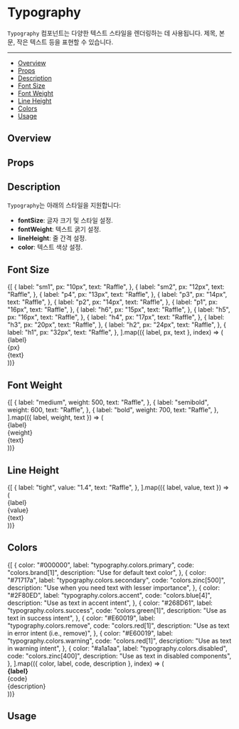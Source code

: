
<Meta of={stories} />

# Typography

`Typography` 컴포넌트는 다양한 텍스트 스타일을 렌더링하는 데 사용됩니다. 제목, 본문, 작은 텍스트 등을 표현할 수 있습니다.

---

- [Overview](#overview)
- [Props](#props)
- [Description](#description)
- [Font Size](#font-size)
- [Font Weight](#font-weight)
- [Line Height](#line-height)
- [Colors](#colors)
- [Usage](#usage)

## Overview

<Primary />

## Props

<Controls />

## Description

`Typography`는 아래의 스타일을 지원합니다:

- **fontSize**: 글자 크기 및 스타일 설정.
- **fontWeight**: 텍스트 굵기 설정.
- **lineHeight**: 줄 간격 설정.
- **color**: 텍스트 색상 설정.

## Font Size

<div
  style={{
    borderRadius: "4px",
    background: "#ffffff",
    boxShadow: "rgba(0, 0, 0, 0.1) 0px 1px 3px 0px",
    border: "1px solid rgba(0, 0, 0, 0.1)",
    margin: "25px 0px 40px",
    padding: "30px 20px",
    fontSize: "18px",
  }}
>
  {[
    {
      label: "sm1",
      px: "10px",
      text: "Raffle",
    },
    {
      label: "sm2",
      px: "12px",
      text: "Raffle",
    },
    {
      label: "p4",
      px: "13px",
      text: "Raffle",
    },
    {
      label: "p3",
      px: "14px",
      text: "Raffle",
    },
    {
      label: "p2",
      px: "14px",
      text: "Raffle",
    },
    {
      label: "p1",
      px: "16px",
      text: "Raffle",
    },
    {
      label: "h6",
      px: "15px",
      text: "Raffle",
    },
    {
      label: "h5",
      px: "16px",
      text: "Raffle",
    },
    {
      label: "h4",
      px: "17px",
      text: "Raffle",
    },
    {
      label: "h3",
      px: "20px",
      text: "Raffle",
    },
    {
      label: "h2",
      px: "24px",
      text: "Raffle",
    },
    {
      label: "h1",
      px: "32px",
      text: "Raffle",
    },
  ].map(({ label, px, text }, index) => (
    <div
      key={label}
      style={{
        display: "flex",
        alignItems: "center",
        padding: "10px 0",
      }}
    >
      <div
        style={{
          fontWeight: "700",
          fontSize: "13px",
          fontFamily: "JetBrains Mono, monospace",
          lineHeight: "1",
          margin: "0px 2px",
          padding: "2px 5px",
          whiteSpace: "nowrap",
          borderRadius: "5px",
          border: "1px solid rgb(200, 233, 255)",
          color: "rgb(15, 80, 240)",
          backgroundColor: "rgb(230, 245, 255)",
        }}
      >
        {label}
      </div>
      <div
        style={{
          margin: "0px 20px 0px 10px",
          fontSize: "14px",
          fontStyle: "italic",
          color: "#888888",
          width: "50px",
        }}
      >
        {px}
      </div>
      <div
        style={{
          fontSize: px,
          lineHeight: "1.5",
          color: "#333333",
          whiteSpace: "nowrap",
          overflow: "hidden",
          textOverflow: "ellipsis",
        }}
      >
        {text}
      </div>
    </div>
  ))}
</div>

## Font Weight

<div
  style={{
    borderRadius: "4px",
    background: "#ffffff",
    boxShadow: "rgba(0, 0, 0, 0.1) 0px 1px 3px 0px",
    border: "1px solid rgba(0, 0, 0, 0.1)",
    margin: "25px 0px 40px",
    padding: "30px 20px",
    fontSize: "18px",
  }}
>
  {[
    {
      label: "medium",
      weight: 500,
      text: "Raffle",
    },
    {
      label: "semibold",
      weight: 600,
      text: "Raffle",
    },
    {
      label: "bold",
      weight: 700,
      text: "Raffle",
    },
  ].map(({ label, weight, text }) => (
    <div
      style={{
        display: "flex",
        alignItems: "center",
        padding: "10px 0",
      }}
      key={label}
    >
      <div
        style={{
          fontWeight: "700",
          fontSize: "13px",
          fontFamily: "JetBrains Mono, monospace",
          lineHeight: "1",
          margin: "0px 2px",
          padding: "2px 5px",
          whiteSpace: "nowrap",
          borderRadius: "5px",
          border: "1px solid rgb(200, 233, 255)",
          color: "rgb(15, 80, 240)",
          backgroundColor: "rgb(230, 245, 255)",
        }}
      >
        {label}
      </div>
      <div
        style={{
          margin: "0px 20px 0px 10px",
          fontSize: "14px",
          fontStyle: "italic",
          color: "#888888",
          width: "50px",
        }}
      >
        {weight}
      </div>
      <div
        style={{
          fontSize: "16px",
          lineHeight: "1.5",
          color: "#333333",
          fontWeight: weight,
          whiteSpace: "nowrap",
          overflow: "hidden",
          textOverflow: "ellipsis",
        }}
      >
        {text}
      </div>
    </div>
  ))}
</div>

## Line Height

<div
  style={{
    borderRadius: "4px",
    background: "#ffffff",
    boxShadow: "rgba(0, 0, 0, 0.1) 0px 1px 3px 0px",
    border: "1px solid rgba(0, 0, 0, 0.1)",
    margin: "25px 0px 40px",
    padding: "30px 20px",
    fontSize: "18px",
  }}
>
  {[
    {
      label: "tight",
      value: "1.4",
      text: "Raffle",
    },
  ].map(({ label, value, text }) => (
    <div
      style={{
        display: "flex",
        alignItems: "center",
        padding: "10px 0",
      }}
      key={label}
    >
      <div
        style={{
          fontWeight: "700",
          fontSize: "13px",
          fontFamily: "JetBrains Mono, monospace",
          lineHeight: "1",
          margin: "0px 2px",
          padding: "2px 5px",
          whiteSpace: "nowrap",
          borderRadius: "5px",
          border: "1px solid rgb(200, 233, 255)",
          color: "rgb(15, 80, 240)",
          backgroundColor: "rgb(230, 245, 255)",
        }}
      >
        {label}
      </div>
      <div
        style={{
          margin: "0px 20px 0px 10px",
          fontSize: "14px",
          fontStyle: "italic",
          color: "#888888",
          width: "50px",
        }}
      >
        {value}
      </div>
      <div
        style={{
          fontSize: "16px",
          lineHeight: value,
          color: "#333333",
          fontWeight: "400",
          letterSpacing: "0px",
          whiteSpace: "nowrap",
          overflow: "hidden",
          textOverflow: "ellipsis",
        }}
      >
        {text}
      </div>
    </div>
  ))}
</div>

## Colors

<div
  style={{
    borderRadius: "4px",
    background: "#ffffff",
    boxShadow: "rgba(0, 0, 0, 0.1) 0px 1px 3px 0px",
    border: "1px solid rgba(0, 0, 0, 0.1)",
    margin: "25px 0px 40px",
    padding: "30px 20px",
    fontSize: "18px",
  }}
>
  {[
    {
      color: "#000000",
      label: "typography.colors.primary",
      code: "colors.brand[1]",
      description: "Use for default text color",
    },
    {
      color: "#71717a",
      label: "typography.colors.secondary",
      code: "colors.zinc[500]",
      description: "Use when you need text with lesser importance",
    },
    {
      color: "#2F80ED",
      label: "typography.colors.accent",
      code: "colors.blue[4]",
      description: "Use as text in accent intent",
    },
    {
      color: "#268D61",
      label: "typography.colors.success",
      code: "colors.green[1]",
      description: "Use as text in success intent",
    },
    {
      color: "#E60019",
      label: "typography.colors.remove",
      code: "colors.red[1]",
      description: "Use as text in error intent (i.e., remove)",
    },
    {
      color: "#E60019",
      label: "typography.colors.warning",
      code: "colors.red[1]",
      description: "Use as text in warning intent",
    },
    {
      color: "#a1a1aa",
      label: "typography.colors.disabled",
      code: "colors.zinc[400]",
      description: "Use as text in disabled components",
    },
  ].map(({ color, label, code, description }, index) => (
    <div
      style={{
        display: "grid",
        gridTemplateColumns: "minmax(50px, auto) 1fr",
        columnGap: "20px",
        marginBottom: index === 6 ? "0" : "20px", // index 사용하여 마지막 항목의 margin 제거
        alignItems: "center",
      }}
      key={label}
    >
      <div
        style={{
          width: "40px",
          height: "40px",
          backgroundColor: color,
          borderRadius: "3px",
        }}
      ></div>
      <div>
        <div style={{ display: "flex", alignItems: "center" }}>
          <strong>{label}</strong>
          <div
            style={{
              lineHeight: "1",
              margin: "0 2px",
              padding: "2px 5px",
              whiteSpace: "nowrap",
              borderRadius: "5px",
              fontSize: "14px",
              fontWeight: "700",
              fontFamily: "JetBrains Mono, monospace",
              border: "1px solid rgb(200, 233, 255)",
              color: "rgb(15, 80, 240)",
              backgroundColor: "rgb(230, 245, 255)",
            }}
          >
            {code}
          </div>
        </div>
        <div
          style={{
            fontSize: "14px",
            lineHeight: "1.5",
            fontWeight: "400",
            letterSpacing: "0px",
            margin: "0px",
            color: "rgb(132, 138, 143)",
            textAlign: "left",
            wordBreak: "keep-all",
            overflowWrap: "break-word",
          }}
        >
          {description}
        </div>
      </div>
    </div>
  ))}
</div>

## Usage

<Canvas of={stories.Heading} meta={stories} />
<Canvas of={stories.Paragraph} meta={stories} />
<Canvas of={stories.SmallText} meta={stories} />
